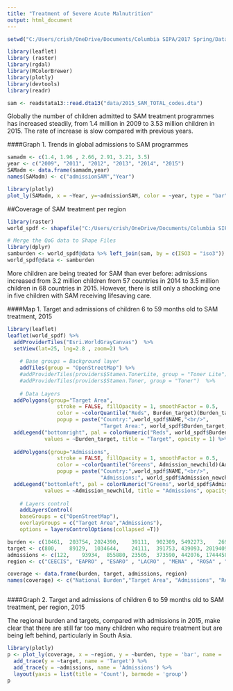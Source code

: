 ```yaml
---
title: "Treatment of Severe Acute Malnutrition"
output: html_document
---
```


```r
setwd("C:/Users/crish/OneDrive/Documents/Columbia SIPA/2017 Spring/Data Visualization/Final Project/")

library(leaflet)
library (raster)
library(rgdal)
library(RColorBrewer)
library(plotly)
library(devtools)
library(readr)

sam <- readstata13::read.dta13("data/2015_SAM_TOTAL_codes.dta")
```


Globally the number of children admitted to SAM treatment programmes has increased steadily, from 1.4 million in 2009 to 3.53 million children in 2015. The rate of increase is slow compared with previous years.

####Graph 1. Trends in global admissions to SAM programmes
```r
samadm <- c(1.4, 1.96 , 2.66, 2.91, 3.21, 3.5)
year <- c("2009", "2011", "2012", "2013", "2014", "2015")
SAMadm <- data.frame(samadm,year)
names(SAMadm) <- c("admissionSAM","Year")
```

```r
library(plotly)
plot_ly(SAMadm, x = ~Year, y=~admissionSAM, color = ~year, type = "bar", opacity=0.8)

```

##Coverage of SAM treatment per region

```r
library(raster)
world_spdf <- shapefile("C:/Users/crish/OneDrive/Documents/Columbia SIPA/2017 Spring/Data Visualization/Final Project/data/world_map/TM_WORLD_BORDERS_SIMPL-0.3.shp")

# Merge the QoG data to Shape Files
library(dplyr)
samburden <- world_spdf@data %>% left_join(sam, by = c(ISO3 = "iso3"))
world_spdf@data <- samburden

```

More children are being treated for SAM than ever before: admissions increased from 3.2 million children from 57 countries in 2014 to 3.5 million children in 68 countries in 2015. However, there is still only a shocking one in five children with SAM receiving lifesaving care. 




####Map 1. Target and admissions of children 6 to 59 months old to SAM treatment, 2015

```r

library(leaflet)
leaflet(world_spdf) %>% 
  addProviderTiles("Esri.WorldGrayCanvas")  %>% 
  setView(lat=25, lng=2.8 , zoom=2) %>%
  
    # Base groups = Background layer
    addTiles(group = "OpenStreetMap") %>%
    #addProviderTiles(providers$Stamen.TonerLite, group = "Toner Lite") %>%
    #addProviderTiles(providers$Stamen.Toner, group = "Toner")  %>%
    
    # Data Layers
  addPolygons(group="Target Area",
                stroke = FALSE, fillOpacity = 1, smoothFactor = 0.5, 
                color = ~colorQuantile("Reds", Burden_target)(Burden_target),
                popup = paste("Country:",world_spdf$NAME,"<br/>",
                              "Target Area:", world_spdf$Burden_target,"<br/>")) %>%
  addLegend("bottomright", pal = colorNumeric("Reds", world_spdf$Burden_target), 
            values = ~Burden_target, title = "Target", opacity = 1) %>%
  
  addPolygons(group="Admissions",
                stroke = FALSE, fillOpacity = 1, smoothFactor = 0.5, 
                color = ~colorQuantile("Greens", Admission_newchild)(Admission_newchild),
                popup = paste("Country:",world_spdf$NAME,"<br/>",
                              "Admissions:", world_spdf$Admission_newchild,"<br/>")) %>%
  addLegend("bottomleft", pal = colorNumeric("Greens", world_spdf$Admission_newchild), 
            values = ~Admission_newchild, title = "Admissions", opacity = 1)%>%
  
    # Layers control
    addLayersControl(
    baseGroups = c("OpenStreetMap"),
    overlayGroups = c("Target Area","Admissions"),
    options = layersControlOptions(collapsed =T))

```


```r

burden <- c(10461,	203754,	2024390,	39111,	902309,	5492273,	2695617)
target <- c(800,	89129,	1034644,	24111,	391753,	439093,	2019409)
admissions <- c(122,	93934,	855880,	23505,	373590,	442076,	1744458)
region <- c("CEECIS", "EAPRO" , "ESARO" , "LACRO" , "MENA" , "ROSA" , "WCARO")

coverage <- data.frame(burden, target, admissions, region)
names(coverage) <- c("National Burden","Target Area", "Admissions", "Region")



```





####Graph 2. Target and admissions of children 6 to 59 months old to SAM treatment, per region, 2015

The regional burden and targets, compared with admissions in 2015, make clear that there are still far too many children who require treatment but are being left behind, particularly in South Asia.

```r
library(plotly)
p <- plot_ly(coverage, x = ~region, y = ~burden, type = 'bar', name = 'Burden') %>%
  add_trace(y = ~target, name = 'Target') %>%
  add_trace(y = ~admissions, name = 'Admissions') %>%
  layout(yaxis = list(title = 'Count'), barmode = 'group')
p
```


